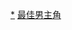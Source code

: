 {{NavboxV2
|type=horizontal
|name  = 香港電影金紫荊獎最佳男主角
|title = {{{1|}}}[[香港電影金紫荊獎]]最佳男主角
|titlestyle = background: #B399FF
|listclass = hlist
|col1 = 1996 [[周星馳]]、[[喬宏]] <br /> 2002 [[胡軍]]
|col2 = 1997 [[鄭則仕]] <br /> 2003 [[梁朝偉]]
|col3 = 1998 [[梁朝偉]] <br /> 2004 [[任達華]]
|col4 = 1999 [[黃秋生]] <br /> 2005 [[梁朝偉]]
|col5 = 2000 [[劉青雲]]、[[黃秋生]] <br />2006 [[任達華]]
|col6 = 2001 [[劉德華]] <br /> 2007 [[劉青雲]]
| below = 註：2007年（第十二屆），[[香港影評人協會]]宣佈暫停舉辦金紫荊獎。
}}
<noinclude>
[[Category:香港電影金紫荊獎最佳男主角得主|*]]
[[Category:香港電影金紫荊獎模板|最佳男主角]]
</noinclude>